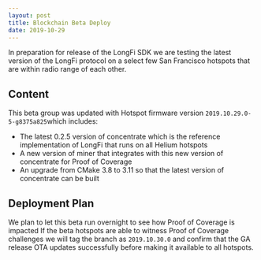 ```yaml
---
layout: post
title: Blockchain Beta Deploy
date: 2019-10-29
---
```


In preparation for release of the LongFi SDK we are testing the latest version of the LongFi
protocol on a select few San Francisco hotspots that are within radio range of each other.

<!--truncate-->

## Content

This beta group was updated with Hotspot firmware version `2019.10.29.0-5-g8375a825`which includes:

- The latest 0.2.5 version of concentrate which is the reference implementation of LongFi that runs
  on all Helium hotspots
- A new version of miner that integrates with this new version of concentrate for Proof of Coverage
- An upgrade from CMake 3.8 to 3.11 so that the latest version of concentrate can be built

## Deployment Plan

We plan to let this beta run overnight to see how Proof of Coverage is impacted If the beta hotspots
are able to witness Proof of Coverage challenges we will tag the branch as `2019.10.30.0` and
confirm that the GA release OTA updates successfully before making it available to all hotspots.
